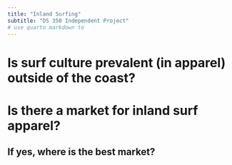 ```yaml
---
title: "Inland Surfing"
subtitle: "DS 350 Independent Project"
# use quarto markdown to 
---
```


# Is surf culture prevalent (in apparel) outside of the coast?
# Is there a market for inland surf apparel?
## If yes, where is the best market?

